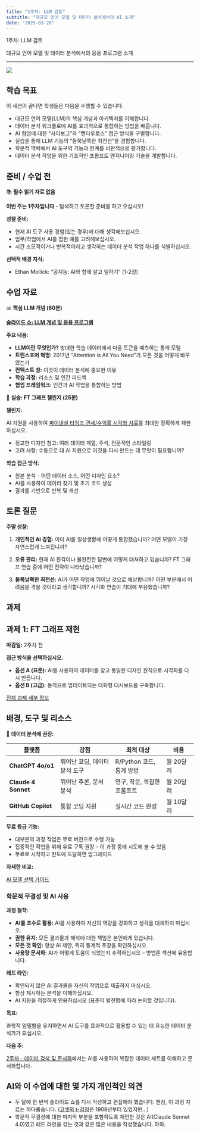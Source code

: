 ```yaml
---
title: "1주차: LLM 검토"
subtitle: "대규모 언어 모델 및 데이터 분석에서의 AI 소개"
date: "2025-03-20"
---
```


::: {.hero-section}
::: {.container}
::: {.hero-title}
1주차: LLM 검토
:::
::: {.hero-subtitle}
대규모 언어 모델 및 데이터 분석에서의 응용 프로그램 소개
:::
:::
:::

---


![](../images/week1_pic.png)

## 학습 목표

이 세션이 끝나면 학생들은 다음을 수행할 수 있습니다.

- 대규모 언어 모델(LLM)의 핵심 개념과 아키텍처를 이해합니다.
- 데이터 분석 워크플로에 AI를 효과적으로 통합하는 방법을 배웁니다.
- AI 협업에 대한 "사이보그"와 "켄타우로스" 접근 방식을 구별합니다.
- 실습을 통해 LLM 기능의 "들쭉날쭉한 최전선"을 경험합니다.
- 학문적 맥락에서 AI 도구의 기능과 한계를 비판적으로 평가합니다.
- 데이터 분석 작업을 위한 기초적인 프롬프트 엔지니어링 기술을 개발합니다.

## 준비 / 수업 전

::: {.week-card .card}
::: {.card-header}
📚 **필수 읽기 자료 없음**
:::
::: {.card-body}
**이번 주는 1주차입니다** - 탐색하고 토론할 준비를 하고 오십시오!

**성찰 준비:**

- 현재 AI 도구 사용 경험(있는 경우)에 대해 생각해보십시오.
- 업무/학업에서 AI를 접한 예를 고려해보십시오.
- 시간 소모적이거나 반복적이라고 생각하는 데이터 분석 작업 하나를 식별하십시오.

**선택적 배경 지식:**

- Ethan Mollick: "공지능: AI와 함께 살고 일하기" (1-2장)
:::
:::


## 수업 자료

::: {.week-card .card}
::: {.card-header}
📊 **핵심 LLM 개념 (60분)**
:::
::: {.card-body}
**[슬라이드 쇼: LLM 개념 및 응용 프로그램](https://gabors-data-analysis.com/courses/da-w-ai-2025/da-w-ai-01-llm-course.html)**

**주요 내용:**

- **LLM이란 무엇인가?** 방대한 학습 데이터에서 다음 토큰을 예측하는 통계 모델
- **트랜스포머 혁명:** 2017년 "Attention is All You Need"가 모든 것을 어떻게 바꾸었는가
- **컨텍스트 창:** 이것이 데이터 분석에 중요한 이유
- **학습 과정:** 리소스 및 인간 피드백
- **협업 프레임워크:** 인간과 AI 작업을 통합하는 방법

:::
:::

::: {.week-card .card}
::: {.card-header}
🔧 **실습: FT 그래프 챌린지 (25분)**
:::
::: {.card-body}
**챌린지:**

AI 지원을 사용하여 [파이낸셜 타임즈 관세/수익률 시각화 자료](assets/ft-liberation-day-usd-yield-2025-04-11.jpg)를 최대한 정확하게 재현하십시오.

- 정교한 디자인 참고: 여러 데이터 계열, 주석, 전문적인 스타일링
- 고려 사항: 수동으로 대 AI 지원으로 이것을 다시 만드는 데 무엇이 필요합니까?

**학습 접근 방식:**

- 원본 분석 - 어떤 데이터 소스, 어떤 디자인 요소?
- AI를 사용하여 데이터 찾기 및 초기 코드 생성
- 결과를 기반으로 반복 및 개선

:::
:::

## 토론 질문

**주말 성찰:**

1. **개인적인 AI 경험:** 이미 AI를 일상생활에 어떻게 통합했습니까? 어떤 모델이 가장 자연스럽게 느껴집니까?

2. **오류 관리:** 현재 AI 환각이나 불완전한 답변에 어떻게 대처하고 있습니까? FT 그래프 연습 중에 어떤 전략이 나타났습니까?

3. **들쭉날쭉한 최전선:** AI가 어떤 작업에 뛰어날 것으로 예상합니까? 어떤 부분에서 어려움을 겪을 것이라고 생각합니까? 시각화 연습이 기대에 부응했습니까?

## 과제

::: {.callout-note icon="📝"}
## 과제 1: FT 그래프 재현

**마감일:** 2주차 전

**접근 방식을 선택하십시오.**

- **옵션 A (표준):** AI를 사용하여 데이터를 찾고 동일한 디자인 원칙으로 시각화를 다시 만듭니다.
- **옵션 B (고급):** 동적으로 업데이트되는 대화형 대시보드를 구축합니다.

[전체 과제 세부 정보](../assignments/assignment_01.html){.assignment-badge}
:::

## 배경, 도구 및 리소스

🤖 **데이터 분석에 권장:**

| 플랫폼 | 강점 | 최적 대상 | 비용 |
|----------|-----------|----------|------|
| **ChatGPT 4o/o1** | 뛰어난 코딩, 데이터 분석 도구 | R/Python 코드, 통계 방법 | 월 20달러 |
| **Claude 4 Sonnet** | 뛰어난 추론, 문서 분석 | 연구, 작문, 복잡한 프롬프트 | 월 20달러 |
| **GitHub Copilot** | 통합 코딩 지원 | 실시간 코드 완성 | 월 10달러 |

**무료 등급 기능:**

- 대부분의 과정 작업은 무료 버전으로 수행 가능
- 집중적인 작업을 위해 유료 구독 권장 -- 이 과정 중에 시도해 볼 수 있음
- 무료로 시작하고 한도에 도달하면 업그레이드

**자세한 비교:**

[AI 모델 선택 가이드](assets/which-ai.html)

### 학문적 무결성 및 AI 사용

**과정 철학:**

- **AI를 조수로 활용:** AI를 사용하여 자신의 역량을 강화하고 생각을 대체하지 마십시오.
- **권한 유지:** 모든 결과물과 해석에 대한 책임은 본인에게 있습니다.
- **모든 것 확인:** 항상 AI 제안, 특히 통계적 주장을 확인하십시오.
- **사용량 문서화:** AI가 어떻게 도움이 되었는지 추적하십시오 -- 방법론 섹션에 유용합니다.

**레드 라인:**

- 확인되지 않은 AI 결과물을 자신의 작업으로 제출하지 마십시오.
- 항상 제시하는 분석을 이해하십시오.
- AI 지원을 적절하게 인용하십시오 (표준이 발전함에 따라 논의할 것입니다).

**목표:**

과학적 엄밀함을 유지하면서 AI 도구를 효과적으로 활용할 수 있는 더 유능한 데이터 분석가가 되십시오.

**다음 주:**

[2주차 - 데이터 검색 및 문서화](../week02/)에서는 AI를 사용하여 복잡한 데이터 세트를 이해하고 문서화합니다.

## AI와 이 수업에 대한 몇 가지 개인적인 의견

* 두 달에 한 번씩 슬라이드 쇼를 다시 작성하고 편집해야 했습니다. 젠장, 이 과정 자료는 까다롭습니다. ([고셋의 t-검정](https://en.wikipedia.org/wiki/Student%27s_t-test)은 1908년부터 있었지만...)
* 학문적 무결성에 대한 마지막 부분을 포함하도록 제안한 것은 AI(Claude Sonnet 4.0)였고 레드 라인을 갖는 것과 같은 많은 내용을 작성했습니다. 하하.
